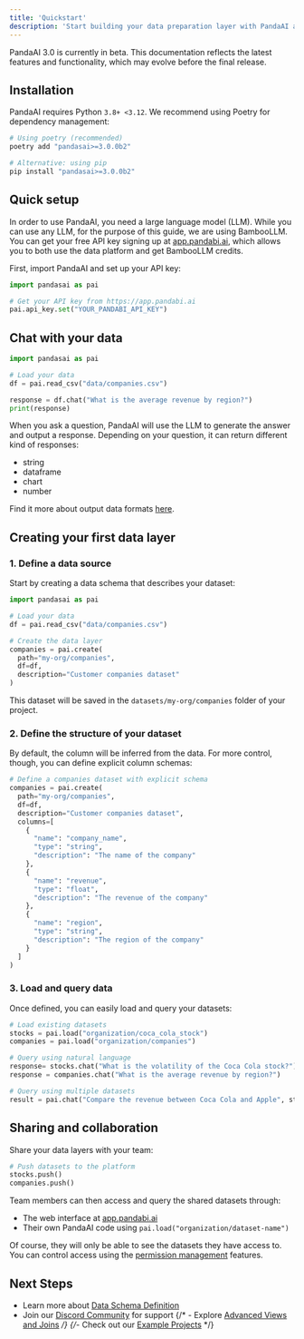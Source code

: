 ```yaml
---
title: 'Quickstart'
description: 'Start building your data preparation layer with PandaAI and chat with your data'
---
```


<Note title="Beta Notice">
PandaAI 3.0 is currently in beta. This documentation reflects the latest features and functionality, which may evolve before the final release.
</Note>

## Installation

PandaAI requires Python `3.8+ <3.12`. We recommend using Poetry for dependency management:

```bash
# Using poetry (recommended)
poetry add "pandasai>=3.0.0b2"

# Alternative: using pip
pip install "pandasai>=3.0.0b2"
```

## Quick setup

In order to use PandaAI, you need a large language model (LLM). While you can use any LLM, for the purpose of this guide, we are using BambooLLM. 
You can get your free API key signing up at [app.pandabi.ai](https://app.pandabi.ai), which allows you to both use the data platform and get BambooLLM credits.

First, import PandaAI and set up your API key:

```python
import pandasai as pai

# Get your API key from https://app.pandabi.ai
pai.api_key.set("YOUR_PANDABI_API_KEY")
```


## Chat with your data

```python
import pandasai as pai

# Load your data
df = pai.read_csv("data/companies.csv")

response = df.chat("What is the average revenue by region?")
print(response)
```

When you ask a question, PandaAI will use the LLM to generate the answer and output a response.
Depending on your question, it can return different kind of responses:
- string
- dataframe
- chart
- number

Find it more about output data formats [here](/v3/chat-and-output#available-output-formats).


## Creating your first data layer

### 1. Define a data source

Start by creating a data schema that describes your dataset:

```python
import pandasai as pai

# Load your data
df = pai.read_csv("data/companies.csv")

# Create the data layer
companies = pai.create(
  path="my-org/companies",
  df=df,
  description="Customer companies dataset"
)

```

This dataset will be saved in the `datasets/my-org/companies` folder of your project.

### 2. Define the structure of your dataset

By default, the column will be inferred from the data. For more control, though, you can define explicit column schemas:

```python
# Define a companies dataset with explicit schema
companies = pai.create(
  path="my-org/companies",
  df=df,
  description="Customer companies dataset",
  columns=[
    {
      "name": "company_name",
      "type": "string",
      "description": "The name of the company"
    },
    {
      "name": "revenue",
      "type": "float",
      "description": "The revenue of the company"
    },
    {
      "name": "region",
      "type": "string",
      "description": "The region of the company"
    }
  ]
)
```

### 3. Load and query data

Once defined, you can easily load and query your datasets:

```python
# Load existing datasets
stocks = pai.load("organization/coca_cola_stock")
companies = pai.load("organization/companies")

# Query using natural language
response= stocks.chat("What is the volatility of the Coca Cola stock?")
response = companies.chat("What is the average revenue by region?")

# Query using multiple datasets 
result = pai.chat("Compare the revenue between Coca Cola and Apple", stocks, companies)
```

## Sharing and collaboration

Share your data layers with your team:

```python
# Push datasets to the platform
stocks.push()
companies.push()
```

Team members can then access and query the shared datasets through:
- The web interface at [app.pandabi.ai](https://app.pandabi.ai)
- Their own PandaAI code using `pai.load("organization/dataset-name")`

Of course, they will only be able to see the datasets they have access to. You can control access using the [permission management](/v3/permission-management) features.

## Next Steps

- Learn more about [Data Schema Definition](/v3/data-layer)
- Join our [Discord Community](https://discord.gg/KYKj9F2FRH) for support
{/* - Explore [Advanced Views and Joins](/v3/views) */}
{/*- Check out our [Example Projects](/v3/examples) */}